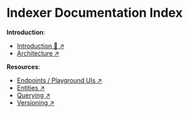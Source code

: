 # Indexer Documentation Index

**Introduction**:

- [Introduction 🚀 ↗️](/concepts/fetch-network/indexer/intro)
- [Architecture ↗️](/concepts/fetch-network/indexer/architecture)

**Resources**:

- [Endpoints / Playground UIs ↗️](/references/indexer/endpoints)
- [Entities ↗️](/references/indexer/entities)
- [Querying ↗️](/references/indexer/querying)
- [Versioning ↗️](/references/indexer/versioning)
